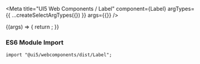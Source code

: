 

<Meta
  title="UI5 Web Components / Label"
  component={Label}
  argTypes={{
    ...createSelectArgTypes({})
  }}
  args={{}}
/>

<DocsHeader />

<Canvas>
  <Story name="Default">
    {(args) => {
      return <Label {...args} />;
    }}
  </Story>
</Canvas>

<ArgsTable story="." />
<h3>ES6 Module Import</h3>

<code>import "@ui5/webcomponents/dist/Label";</code>
